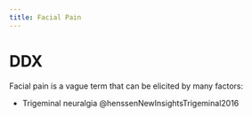 ```yaml
---
title: Facial Pain
---
```



# DDX

Facial pain is a vague term that can be elicited by many factors:

- Trigeminal neuralgia @henssenNewInsightsTrigeminal2016

